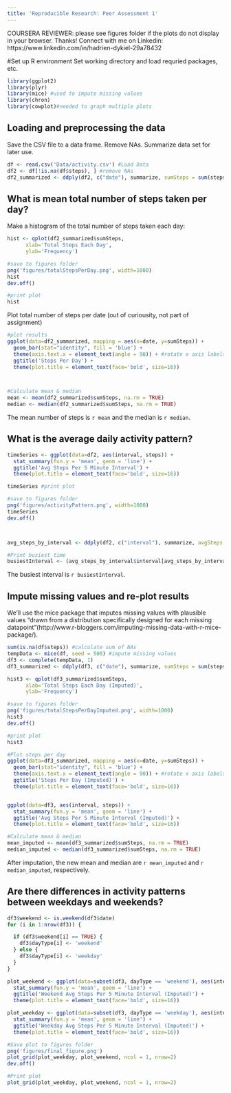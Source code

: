 ```yaml
---
title: 'Reproducible Research: Peer Assessment 1'
---
```

COURSERA REVIEWER: please see figures folder if the plots do not display in your browser. Thanks!
Connect with me on Linkedin: https://www.linkedin.com/in/hadrien-dykiel-29a78432

#Set up R environment
Set working directory and load requried packages, etc.
```r
library(ggplot2)
library(plyr)
library(mice) #used to impute missing values
library(chron)
library(cowplot)#needed to graph multiple plots

```


## Loading and preprocessing the data
Save the CSV file to a data frame. Remove NAs. Summarize data set for later use.
```r
df <- read.csv('Data/activity.csv') #Load Data
df2 <- df[!is.na(df$steps), ] #remove NAs
df2_summarized <- ddply(df2, c("date"), summarize, sumSteps = sum(steps)) #summarize

```



## What is mean total number of steps taken per day?
Make a histogram of the total number of steps taken each day:
```r
hist <- qplot(df2_summarized$sumSteps,
      xlab='Total Steps Each Day',
      ylab='Frequency')

#save to figures folder
png('figures/totalStepsPerDay.png', width=1000)
hist
dev.off()

#print plot
hist
```

Plot total number of steps per date (out of curiousity, not part of assignment)
```r
#plot results
ggplot(data=df2_summarized, mapping = aes(x=date, y=sumSteps)) +
  geom_bar(stat="identity", fill = 'blue') +
  theme(axis.text.x = element_text(angle = 90)) + #rotate x axis labels
  ggtitle('Steps Per Day') +
  theme(plot.title = element_text(face='bold', size=16))



#Calculate mean & median
mean <- mean(df2_summarized$sumSteps, na.rm = TRUE)
median <- median(df2_summarized$sumSteps, na.rm = TRUE)

```
The mean number of steps is `r mean` and the median is `r median`.


## What is the average daily activity pattern?
```r
timeSeries <- ggplot(data=df2, aes(interval, steps)) +
  stat_summary(fun.y = 'mean', geom = 'line') +
  ggtitle('Avg Steps Per 5 Minute Interval') +
  theme(plot.title = element_text(face='bold', size=16))

timeSeries #print plot

#save to figures folder
png('figures/activityPattern.png', width=1000)
timeSeries
dev.off()



avg_steps_by_interval <- ddply(df2, c("interval"), summarize, avgSteps = sum(steps)) #summarize

#Print busiest time
busiestInterval <- (avg_steps_by_interval$interval[avg_steps_by_interval$avgSteps == max(avg_steps_by_interval$avgSteps, na.rm = T)])

```

The busiest interval is `r busiestInterval`.

## Impute missing values and re-plot results
We'll use the mice package that imputes missing values with plausible values "drawn from a distribution specifically designed for each missing datapoint"(http://www.r-bloggers.com/imputing-missing-data-with-r-mice-package/).
```r
sum(is.na(df$steps)) #calculate sum of NAs
tempData <- mice(df, seed = 500) #impute missing values
df3 <- complete(tempData, 1) 
df3_summarized <- ddply(df3, c("date"), summarize, sumSteps = sum(steps)) #summarize

hist3 <- qplot(df3_summarized$sumSteps,
      xlab='Total Steps Each Day (Imputed)',
      ylab='Frequency')

#save to figures folder
png('figures/totalStepsPerDayImputed.png', width=1000)
hist3
dev.off()

#print plot
hist3

#Plot steps per day
ggplot(data=df3_summarized, mapping = aes(x=date, y=sumSteps)) +
  geom_bar(stat="identity", fill = 'blue') +
  theme(axis.text.x = element_text(angle = 90)) + #rotate x axis labels
  ggtitle('Steps Per Day (Imputed)') +
  theme(plot.title = element_text(face='bold', size=16))


ggplot(data=df3, aes(interval, steps)) +
  stat_summary(fun.y = 'mean', geom = 'line') +
  ggtitle('Avg Steps Per 5 Minute Interval (Imputed)') +
  theme(plot.title = element_text(face='bold', size=16)) 

#Calculate mean & median
mean_imputed <- mean(df3_summarized$sumSteps, na.rm = TRUE)
median_imputed <- median(df3_summarized$sumSteps, na.rm = TRUE)


```
After imputation, the new mean and median are ` r mean_imputed` and `r median_imputed`, respectively.


## Are there differences in activity patterns between weekdays and weekends?
```r
df3$weekend <- is.weekend(df3$date)
for (i in 1:nrow(df3)) {

  if (df3$weekend[i] == TRUE) {
    df3$dayType[i] <- 'weekend'
  } else {
    df3$dayType[i] <- 'weekday'
  }
}

plot_weekend <- ggplot(data=subset(df3, dayType == 'weekend'), aes(interval, steps)) +
  stat_summary(fun.y = 'mean', geom = 'line') +
  ggtitle('Weekend Avg Steps Per 5 Minute Interval (Imputed)') +
  theme(plot.title = element_text(face='bold', size=16)) 

plot_weekday <- ggplot(data=subset(df3, dayType == 'weekday'), aes(interval, steps)) +
  stat_summary(fun.y = 'mean', geom = 'line') +
  ggtitle('Weekday Avg Steps Per 5 Minute Interval (Imputed)') +
  theme(plot.title = element_text(face='bold', size=16)) 

#Save plot to figures folder
png('figures/final_figure.png')
plot_grid(plot_weekday, plot_weekend, ncol = 1, nrow=2)
dev.off()

#Print plot
plot_grid(plot_weekday, plot_weekend, ncol = 1, nrow=2)
```


